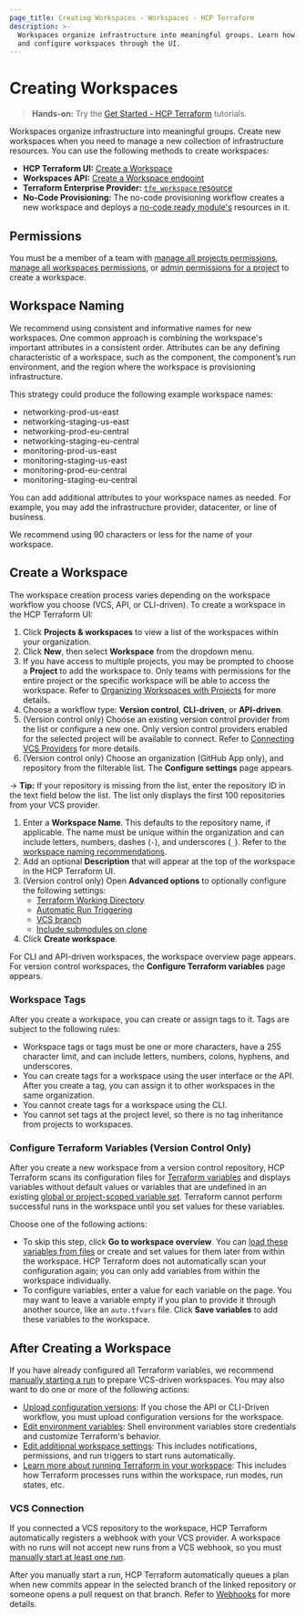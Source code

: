 ```yaml
---
page_title: Creating Workspaces - Workspaces - HCP Terraform
description: >-
  Workspaces organize infrastructure into meaningful groups. Learn how to create
  and configure workspaces through the UI.
---
```


# Creating Workspaces

> **Hands-on:** Try the [Get Started - HCP Terraform](/terraform/tutorials/cloud-get-started?utm_source=WEBSITE&utm_medium=WEB_IO&utm_offer=ARTICLE_PAGE&utm_content=DOCS) tutorials.

Workspaces organize infrastructure into meaningful groups. Create new workspaces when you need to manage a new collection of infrastructure resources. You can use the following methods to create workspaces:

- **HCP Terraform UI:** [Create a Workspace](#create-a-workspace)
- **Workspaces API:** [Create a Workspace endpoint](/terraform/cloud-docs/api-docs/workspaces#create-a-workspace)
- **Terraform Enterprise Provider:** [`tfe_workspace` resource](https://registry.terraform.io/providers/hashicorp/tfe/latest/docs/resources/workspace)
-   **No-Code Provisioning:** The no-code provisioning workflow creates a new workspace and deploys a [no-code ready module's](/terraform/cloud-docs/no-code-provisioning/provisioning) resources in it.

## Permissions

You must be a member of a team with [manage all projects permissions](/terraform/cloud-docs/users-teams-organizations/permissions#manage-all-projects), [manage all workspaces permissions](/terraform/cloud-docs/users-teams-organizations/permissions#manage-all-workspaces), or [admin permissions for a project](/terraform/cloud-docs/users-teams-organizations/permissions#project-admins) to create a workspace.

[permissions-citation]: #intentionally-unused---keep-for-maintainers

## Workspace Naming

We recommend using consistent and informative names for new workspaces. One common approach is combining the workspace's important attributes in a consistent order. Attributes can be any defining characteristic of a workspace, such as the component, the component’s run environment, and the region where the workspace is provisioning infrastructure.

This strategy could produce the following example workspace names:
- networking-prod-us-east
- networking-staging-us-east
- networking-prod-eu-central
- networking-staging-eu-central
- monitoring-prod-us-east
- monitoring-staging-us-east
- monitoring-prod-eu-central
- monitoring-staging-eu-central

You can add additional attributes to your workspace names as needed. For example, you may add the infrastructure provider, datacenter, or line of business.

We recommend using 90 characters or less for the name of your workspace.

## Create a Workspace

[workdir]: /terraform/cloud-docs/workspaces/settings#terraform-working-directory

[trigger]: /terraform/cloud-docs/workspaces/settings/vcs#automatic-run-triggering

[branch]: /terraform/cloud-docs/workspaces/settings/vcs#vcs-branch

[submodules]: /terraform/cloud-docs/workspaces/settings/vcs#include-submodules-on-clone

The workspace creation process varies depending on the workspace workflow you choose (VCS, API, or CLI-driven). To create a workspace in the HCP Terraform UI:
1. Click **Projects & workspaces** to view a list of the workspaces within your organization.
1. Click **New**, then select **Workspace** from the dropdown menu.
1. If you have access to multiple projects, you may be prompted to choose a **Project** to add the workspace to. Only teams with permissions for the entire project or the specific workspace will be able to access the workspace. Refer to [Organizing Workspaces with Projects](/terraform/cloud-docs/projects/manage) for more details.
1. Choose a workflow type: **Version control**, **CLI-driven**, or **API-driven**.
1. (Version control only) Choose an existing version control provider from the list or
   configure a new one. Only version control providers enabled for the selected project will be available to connect. Refer to [Connecting VCS
   Providers](/terraform/cloud-docs/vcs) for more details.
1. (Version control only) Choose an organization (GitHub App only), and repository from the filterable list. The **Configure settings** page appears.

  -> **Tip:** If your repository is missing from the list, enter the
  repository ID in the text field below the list. The list only displays the
  first 100 repositories from your VCS provider.

1. Enter a **Workspace Name**. This defaults to the repository name, if applicable. The name must be unique within the organization and can include letters, numbers, dashes (`-`), and underscores (`_`). Refer to the [workspace naming recommendations](#workspace-naming).
1. Add an optional **Description** that will appear at the top of the workspace in the HCP Terraform UI.
1. (Version control only) Open **Advanced options** to optionally configure the following settings:
   - [Terraform Working Directory][workdir]
   - [Automatic Run Triggering][trigger]
   - [VCS branch][branch]
   - [Include submodules on clone][submodules]
1. Click **Create workspace**.

For CLI and API-driven workspaces, the workspace overview page appears. For version control workspaces, the **Configure Terraform variables** page appears.

### Workspace Tags

After you create a workspace, you can create or assign tags to it. Tags are subject to the following rules:

- Workspace tags or tags must be one or more characters, have a 255 character limit, and can include letters, numbers, colons, hyphens, and underscores.
- You can create tags for a workspace using the user interface or the API. After you create a tag, you can assign it to other workspaces in the same organization.
- You cannot create tags for a workspace using the CLI.
- You cannot set tags at the project level, so there is no tag inheritance from projects to workspaces.

### Configure Terraform Variables (Version Control Only)

After you create a new workspace from a version control repository, HCP Terraform scans its configuration files for [Terraform variables](/terraform/cloud-docs/workspaces/variables#terraform-variables) and displays variables without default values or variables that are undefined in an existing [global or project-scoped variable set](/terraform/cloud-docs/workspaces/variables/managing-variables#variable-sets). Terraform cannot perform successful runs in the workspace until you set values for these variables.

Choose one of the following actions:

- To skip this step, click **Go to workspace overview**. You can [load these variables from files](/terraform/cloud-docs/workspaces/variables/managing-variables#loading-variables-from-files) or create and set values for them later from within the workspace. HCP Terraform does not automatically scan your configuration again; you can only add variables from within the workspace individually.
- To configure variables, enter a value for each variable on the page. You may want to leave a variable empty if you plan to provide it through another source, like an `auto.tfvars` file. Click **Save variables** to add these variables to the workspace.

## After Creating a Workspace

If you have already configured all Terraform variables, we recommend [manually starting a run](/terraform/cloud-docs/run/ui#manually-starting-runs) to prepare VCS-driven workspaces. You may also want to do one or more of the following actions:

- [Upload configuration versions](/terraform/cloud-docs/workspaces/configurations#providing-configuration-versions): If you chose the API or CLI-Driven workflow, you must upload configuration versions for the workspace.
- [Edit environment variables](/terraform/cloud-docs/workspaces/variables): Shell environment variables store credentials and customize Terraform's behavior.
- [Edit additional workspace settings](/terraform/cloud-docs/workspaces/settings): This includes notifications, permissions, and run triggers to start runs automatically.
- [Learn more about running Terraform in your workspace](/terraform/cloud-docs/run/remote-operations): This includes how Terraform processes runs within the workspace, run modes, run states, etc.

### VCS Connection

If you connected a VCS repository to the workspace, HCP Terraform automatically registers a webhook with your VCS provider. A workspace with no runs will not accept new runs from a VCS webhook, so you must [manually start at least one run](/terraform/cloud-docs/run/ui#manually-starting-runs).

After you manually start a run, HCP Terraform automatically queues a plan when new commits appear in the selected branch of the linked repository or someone opens a pull request on that branch. Refer to [Webhooks](/terraform/cloud-docs/vcs#webhooks) for more details.
